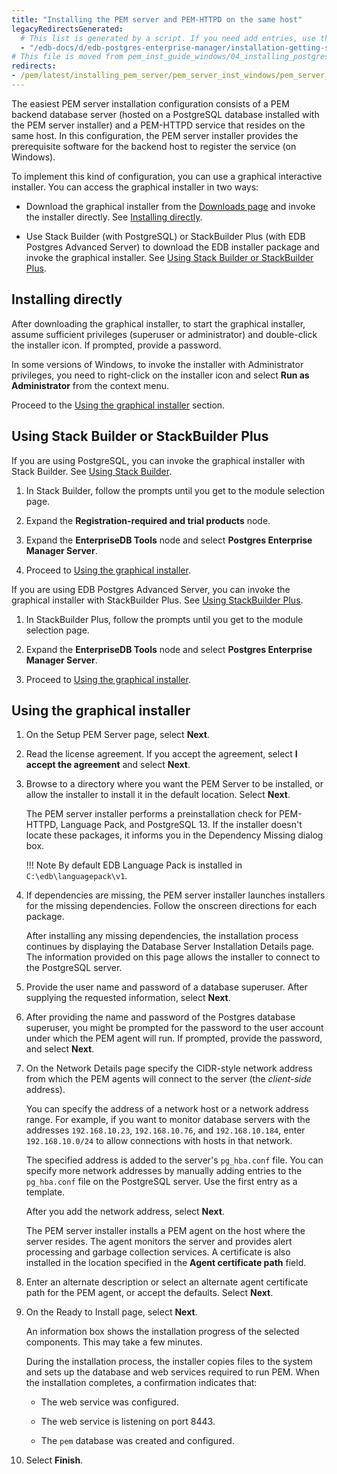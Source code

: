 ```yaml
---
title: "Installing the PEM server and PEM-HTTPD on the same host"
legacyRedirectsGenerated:
  # This list is generated by a script. If you need add entries, use the `legacyRedirects` key.
  - "/edb-docs/d/edb-postgres-enterprise-manager/installation-getting-started/windows-installation-guide/8.0/installing_pem_server_on_windows.html"
# This file is moved from pem_inst_guide_windows/04_installing_postgres_enterprise_manager/02_installing_pem_server_on_windows
redirects:
- /pem/latest/installing_pem_server/pem_server_inst_windows/pem_server_and_httpd_on_same_host/
---
```


The easiest PEM server installation configuration consists of a PEM backend database server (hosted on a PostgreSQL database installed with the PEM server installer) and a PEM-HTTPD service that resides on the same host. In this configuration, the PEM server installer provides the prerequisite software for the backend host to register the service (on Windows).

To implement this kind of configuration, you can use a graphical interactive installer. You can access the graphical installer in two ways:

- Download the graphical installer from the [Downloads page](https://www.enterprisedb.com/software-downloads-postgres#pem) and invoke the installer directly. See [Installing directly](#installing-directly).

- Use Stack Builder (with PostgreSQL) or StackBuilder Plus (with EDB Postgres Advanced Server) to download the EDB installer package and invoke the graphical installer.  See [Using Stack Builder or StackBuilder Plus](#using-stack-builder-or-stackbuilder-plus).

## Installing directly

After downloading the graphical installer, to start the graphical installer, assume sufficient privileges (superuser or administrator) and double-click the installer icon. If prompted, provide a password.

In some versions of Windows, to invoke the installer with Administrator privileges, you need to right-click on the installer icon and select **Run as Administrator** from the context menu.

Proceed to the [Using the graphical installer](#using-the-graphical-installer) section.

## Using Stack Builder or StackBuilder Plus

If you are using PostgreSQL, you can invoke the graphical installer with Stack Builder. See [Using Stack Builder](https://www.enterprisedb.com/docs/supported-open-source/postgresql/installer/03_using_stackbuilder/). 

1. In Stack Builder, follow the prompts until you get to the module selection page.

1. Expand the **Registration-required and trial products** node. 

1. Expand the **EnterpriseDB Tools** node and select **Postgres Enterprise Manager Server**. 

1. Proceed to [Using the graphical installer](#using-the-graphical-installer).

If you are using EDB Postgres Advanced Server, you can invoke the graphical installer with StackBuilder Plus. See [Using StackBuilder Plus](/epas/latest/epas_inst_windows/installing_advanced_server_with_the_interactive_installer/using_stackbuilder_plus/). 

1. In StackBuilder Plus, follow the prompts until you get to the module selection page. 

1. Expand the **EnterpriseDB Tools** node and select **Postgres Enterprise Manager Server**. 

1. Proceed to [Using the graphical installer](#using-the-graphical-installer).

## Using the graphical installer 

1. On the Setup PEM Server page, select **Next**.

1. Read the license agreement. If you accept the agreement, select **I accept the agreement** and select **Next**.

1. Browse to a directory where you want the PEM Server to be installed, or allow the installer to install it in the default location. Select **Next**.

   The PEM server installer performs a preinstallation check for PEM-HTTPD, Language Pack, and PostgreSQL 13. If the installer doesn't locate these packages, it informs you in the Dependency Missing dialog box.

   !!! Note
       By default EDB Language Pack is installed in `C:\edb\languagepack\v1`.

1. If dependencies are missing, the PEM server installer launches installers for the missing dependencies. Follow the onscreen directions for each package.

   After installing any missing dependencies, the installation process continues by displaying the Database Server Installation Details page. The information provided on this page allows the installer to connect to the PostgreSQL server. 

1. Provide the user name and password of a database superuser. After supplying the requested information, select **Next**.

1. After providing the name and password of the Postgres database superuser, you might be prompted for the password to the user account under which the PEM agent will run. If prompted, provide the password, and select **Next**.

1. On the Network Details page specify the CIDR-style network address from which the PEM agents will connect to the server (the *client-side* address).

   You can specify the address of a network host or a network address range. For example, if you want to monitor database servers with the addresses `192.168.10.23`, `192.168.10.76`, and `192.168.10.184`, enter `192.168.10.0/24` to allow connections with hosts in that network.

   The specified address is added to the server's `pg_hba.conf` file. You can specify more network addresses by manually adding entries to the `pg_hba.conf` file on the PostgreSQL server. Use the first entry as a template.

   After you add the network address, select **Next**.

   The PEM server installer installs a PEM agent on the host where the server resides. The agent monitors the server and provides alert processing and garbage collection services. A certificate is also installed in the location specified in the **Agent certificate path** field.

1. Enter an alternate description or select an alternate agent certificate path for the PEM agent, or accept the defaults. Select **Next**.

1. On the Ready to Install page, select **Next**.

   An information box shows the installation progress of the selected components. This may take a few minutes.

   During the installation process, the installer copies files to the system and sets up the database and web services required to run PEM. When the installation completes, a confirmation indicates that: 
   
   - The web service was configured.

   - The web service is listening on port 8443.
   
   - The `pem` database was created and configured.
   
1. Select **Finish**.
